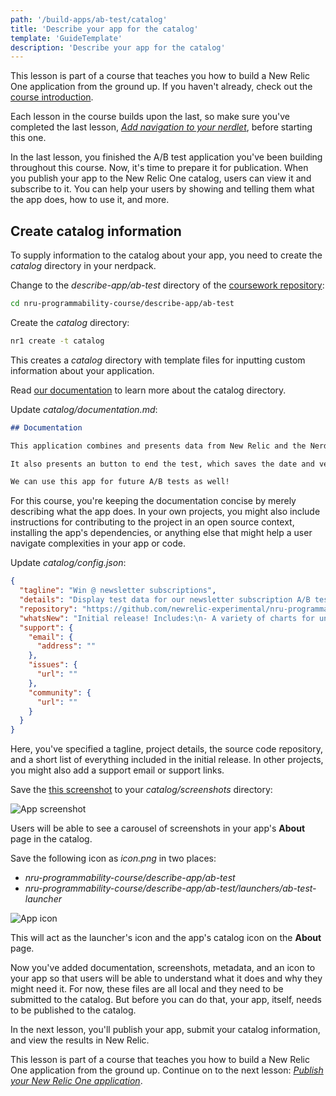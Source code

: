 ```yaml
---
path: '/build-apps/ab-test/catalog'
title: 'Describe your app for the catalog'
template: 'GuideTemplate'
description: 'Describe your app for the catalog'
---
```


<HideWhenEmbedded>

<Callout variant="tip" title="Course">

This lesson is part of a course that teaches you how to build a New Relic One application from the ground up. If you haven't already, check out the [course introduction](/ab-test).

Each lesson in the course builds upon the last, so make sure you've completed the last lesson, [_Add navigation to your nerdlet_](/build-apps/ab-test/navigation), before starting this one.

</Callout>

</HideWhenEmbedded>

In the last lesson, you finished the A/B test application you've been building throughout this course. Now, it's time to prepare it for publication. When you publish your app to the New Relic One catalog, users can view it and subscribe to it. You can help your users by showing and telling them what the app does, how to use it, and more.

## Create catalog information

To supply information to the catalog about your app, you need to create the _catalog_ directory in your nerdpack.

<Steps>

<Step>

Change to the _describe-app/ab-test_ directory of the [coursework repository](https://github.com/newrelic-experimental/nru-programmability-course):

```sh
cd nru-programmability-course/describe-app/ab-test
```

</Step>

<Step>

Create the _catalog_ directory:

```sh
nr1 create -t catalog
```

This creates a _catalog_ directory with template files for inputting custom information about your application.

<Callout variant="tip">

Read [our documentation](/build-apps/publish-deploy#add-images-and-metadata-to-your-apps) to learn more about the catalog directory.

</Callout>

</Step>

<Step>

Update _catalog/documentation.md_:

```md
## Documentation

This application combines and presents data from New Relic and the Nerdsletter API so that we can make an informed decision on which design version results in more high-quality newsletter subscriptions.

It also presents an button to end the test, which saves the date and version descriptions in local storage.

We can use this app for future A/B tests as well!
```

For this course, you're keeping the documentation concise by merely describing what the app does. In your own projects, you might also include instructions for contributing to the project in an open source context, installing the app's dependencies, or anything else that might help a user navigate complexities in your app or code.

</Step>

<Step>

Update _catalog/config.json_:

```json
{
  "tagline": "Win @ newsletter subscriptions",
  "details": "Display test data for our newsletter subscription A/B test",
  "repository": "https://github.com/newrelic-experimental/nru-programmability-course",
  "whatsNew": "Initial release! Includes:\n- A variety of charts for understanding the test results\n- An end test button for storing some test data in a table",
  "support": {
    "email": {
      "address": ""
    },
    "issues": {
      "url": ""
    },
    "community": {
      "url": ""
    }
  }
}
```

Here, you've specified a tagline, project details, the source code repository, and a short list of everything included in the initial release. In other projects, you might also add a support email or support links.

</Step>

<Step>

Save the [this screenshot](https://github.com/newrelic-experimental/nru-programmability-course/raw/main/publish/ab-test/catalog/screenshots/screenshot.png) to your _catalog/screenshots_ directory:

![App screenshot](../../../images/ab-test/screenshot.png)

Users will be able to see a carousel of screenshots in your app's **About** page in the catalog.

</Step>

<Step>

Save the following icon as _icon.png_ in two places:

- _nru-programmability-course/describe-app/ab-test_
- _nru-programmability-course/describe-app/ab-test/launchers/ab-test-launcher_

![App icon](../../../images/ab-test/icon.png)

This will act as the launcher's icon and the app's catalog icon on the **About** page.

</Step>

</Steps>

Now you've added documentation, screenshots, metadata, and an icon to your app so that users will be able to understand what it does and why they might need it. For now, these files are all local and they need to be submitted to the catalog. But before you can do that, your app, itself, needs to be published to the catalog.

In the next lesson, you'll publish your app, submit your catalog information, and view the results in New Relic.

<HideWhenEmbedded>

<Callout variant="tip" title="Course">

This lesson is part of a course that teaches you how to build a New Relic One application from the ground up. Continue on to the next lesson: [_Publish your New Relic One application_](/build-apps/ab-test/publish).

</Callout>

</HideWhenEmbedded>